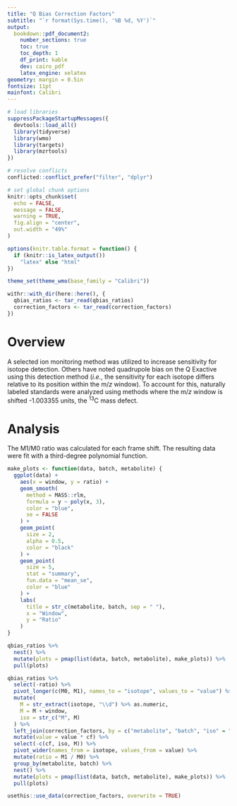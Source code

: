 ```yaml
---
title: "Q Bias Correction Factors"
subtitle: "`r format(Sys.time(), '%B %d, %Y')`"
output: 
  bookdown::pdf_document2:
    number_sections: true
    toc: true
    toc_depth: 1
    df_print: kable
    dev: cairo_pdf
    latex_engine: xelatex
geometry: margin = 0.5in
fontsize: 11pt
mainfont: Calibri
---
```


```r
# load libraries
suppressPackageStartupMessages({
  devtools::load_all()
  library(tidyverse)
  library(wmo)
  library(targets)
  library(mzrtools)
})

# resolve conflicts
conflicted::conflict_prefer("filter", "dplyr")

# set global chunk options
knitr::opts_chunk$set(
  echo = FALSE, 
  message = FALSE, 
  warning = TRUE, 
  fig.align = "center", 
  out.width = "49%"
) 

options(knitr.table.format = function() {
  if (knitr::is_latex_output()) 
    "latex" else "html"
})

theme_set(theme_wmo(base_family = "Calibri"))
```

```r
withr::with_dir(here::here(), {
  qbias_ratios <- tar_read(qbias_ratios)
  correction_factors <- tar_read(correction_factors)
})
```

\newpage

# Overview

A selected ion monitoring method was utilized to increase sensitivity for isotope detection. Others have noted quadrupole bias on the Q Exactive using this detection method (*i.e.*, the sensitivity for each isotope differs relative to its position within the m/*z* window). To account for this, naturally labeled standards were analyzed using methods where the m/*z* window is shifted -1.003355 units, the ^13^C mass defect. 

# Analysis

The M1/M0 ratio was calculated for each frame shift. The resulting data were fit with a third-degree polynomial function. 

```r
make_plots <- function(data, batch, metabolite) {
  ggplot(data) +
    aes(x = window, y = ratio) +
    geom_smooth(
      method = MASS::rlm, 
      formula = y ~ poly(x, 3),
      color = "blue", 
      se = FALSE
    ) +
    geom_point(
      size = 2, 
      alpha = 0.5, 
      color = "black"
    ) +
    geom_point(
      size = 5, 
      stat = "summary", 
      fun.data = "mean_se", 
      color = "blue"
    ) +
    labs(
      title = str_c(metabolite, batch, sep = " "), 
      x = "Window", 
      y = "Ratio"
    ) 
}
```


```r
qbias_ratios %>% 
  nest() %>% 
  mutate(plots = pmap(list(data, batch, metabolite), make_plots)) %>% 
  pull(plots)
```

```r
qbias_ratios %>% 
  select(-ratio) %>% 
  pivot_longer(c(M0, M1), names_to = "isotope", values_to = "value") %>% 
  mutate(
    M = str_extract(isotope, "\\d") %>% as.numeric, 
    M = M + window, 
    iso = str_c("M", M)
  ) %>% 
  left_join(correction_factors, by = c("metabolite", "batch", "iso" = "M")) %>% 
  mutate(value = value * cf) %>% 
  select(-c(cf, iso, M)) %>% 
  pivot_wider(names_from = isotope, values_from = value) %>% 
  mutate(ratio = M1 / M0) %>% 
  group_by(metabolite, batch) %>% 
  nest() %>% 
  mutate(plots = pmap(list(data, batch, metabolite), make_plots)) %>% 
  pull(plots)
```

```r
usethis::use_data(correction_factors, overwrite = TRUE)
```


